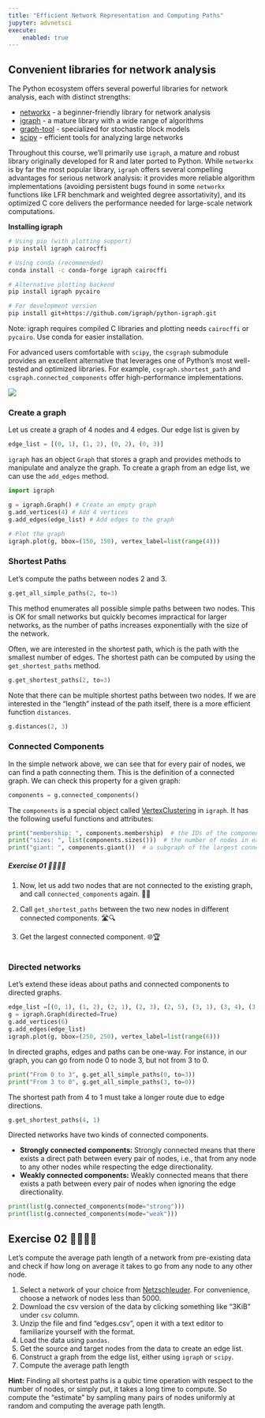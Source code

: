 ```yaml
---
title: "Efficient Network Representation and Computing Paths"
jupyter: advnetsci
execute:
    enabled: true
---
```


## Convenient libraries for network analysis

The Python ecosystem offers several powerful libraries for network analysis, each with distinct strengths:

- [networkx](https://networkx.org/) - a beginner-friendly library for network analysis
- [igraph](https://igraph.org/python/) - a mature library with a wide range of algorithms
- [graph-tool](https://graph-tool.skewed.de/) - specialized for stochastic block models
- [scipy](https://scipy.org/) - efficient tools for analyzing large networks

Throughout this course, we'll primarily use `igraph`, a mature and robust library originally developed for R and later ported to Python. While `networkx` is by far the most popular library, `igraph` offers several compelling advantages for serious network analysis: it provides more reliable algorithm implementations (avoiding persistent bugs found in some `networkx` functions like LFR benchmark and weighted degree assortativity), and its optimized C core delivers the performance needed for large-scale network computations.

::: {.column-margin}
**Installing igraph**

```bash
# Using pip (with plotting support)
pip install igraph cairocffi

# Using conda (recommended)
conda install -c conda-forge igraph cairocffi

# Alternative plotting backend
pip install igraph pycairo

# For development version
pip install git+https://github.com/igraph/python-igraph.git
```

Note: igraph requires compiled C libraries and plotting needs `cairocffi` or `pycairo`. Use conda for easier installation.
:::

For advanced users comfortable with `scipy`, the `csgraph` submodule provides an excellent alternative that leverages one of Python's most well-tested and optimized libraries. For example, `csgraph.shortest_path` and `csgraph.connected_components` offer high-performance implementations.

![](../figs/scipy.jpg)


### Create a graph

Let us create a graph of 4 nodes and 4 edges. Our edge list is given by

```python
edge_list = [(0, 1), (1, 2), (0, 2), (0, 3)]
```

`igraph` has an object `Graph` that stores a graph and provides methods to manipulate and analyze the graph. To create a graph from an edge list, we can use the `add_edges` method.

```python
import igraph

g = igraph.Graph() # Create an empty graph
g.add_vertices(4) # Add 4 vertices
g.add_edges(edge_list) # Add edges to the graph

# Plot the graph
igraph.plot(g, bbox=(150, 150), vertex_label=list(range(4)))
```

### Shortest Paths

Let's compute the paths between nodes 2 and 3.

```python
g.get_all_simple_paths(2, to=3)
```

This method enumerates all possible simple paths between two nodes. This is OK for small networks but quickly becomes impractical for larger networks, as the number of paths increases exponentially with the size of the network.

Often, we are interested in the shortest path, which is the path with the smallest number of edges. The shortest path can be computed by using the `get_shortest_paths` method.

```python
g.get_shortest_paths(2, to=3)
```

Note that there can be multiple shortest paths between two nodes. If we are interested in the "length" instead of the path itself, there is a more efficient function `distances`.

```python
g.distances(2, 3)
```

### Connected Components

In the simple network above, we can see that for every pair of nodes, we can find a path connecting them. This is the definition of a connected graph. We can check this property for a given graph:

```python
components = g.connected_components()
```

The `components` is a special object called [VertexClustering](https://python.igraph.org/en/0.11.6/api/igraph.VertexClustering.html) in `igraph`.
It has the following useful functions and attributes:

```python
print("membership: ", components.membership)  # the IDs of the component each node belongs to.
print("sizes: ", list(components.sizes()))  # the number of nodes in each component.
print("giant: ", components.giant())  # a subgraph of the largest connected component.
```

##### Exercise 01 🏋️‍♀️💪🧠

1. Now, let us add two nodes that are not connected to the existing graph, and call `connected_components` again. 🔗➕

2. Call `get_shortest_paths` between the two new nodes in different connected components. 🛣️🔍

3. Get the largest connected component. 🌐🏆

```python

```

### Directed networks
Let's extend these ideas about paths and connected components to directed graphs.

```python
edge_list =[(0, 1), (1, 2), (2, 1), (2, 3), (2, 5), (3, 1), (3, 4), (3, 5), (4, 5), (5, 3)]
g = igraph.Graph(directed=True)
g.add_vertices(6)
g.add_edges(edge_list)
igraph.plot(g, bbox=(250, 250), vertex_label=list(range(6)))
```

In directed graphs, edges and paths can be one-way. For instance, in our graph, you can go from node 0 to node 3, but not from 3 to 0.

```python
print("From 0 to 3", g.get_all_simple_paths(0, to=3))
print("From 3 to 0", g.get_all_simple_paths(3, to=0))
```

The shortest path from 4 to 1 must take a longer route due to edge directions.
```python
g.get_shortest_paths(4, 1)
```

Directed networks have two kinds of connected components.

- **Strongly connected components:** Strongly connected means that there exists a direct path between every pair of nodes, i.e., that from any node to any other nodes while respecting the edge directionality.
- **Weakly connected components:** Weakly connected means that there exists a path between every pair of nodes when ignoring the edge directionality.

```python
print(list(g.connected_components(mode="strong")))
print(list(g.connected_components(mode="weak")))
```

## Exercise 02 🏋️‍♀️💪🧠

Let's compute the average path length of a network from pre-existing data and check if how long on average it takes to go from any node to any other node.

1. Select a network of your choice from [Netzschleuder](https://networks.skewed.de/). For convenience, choose a network of nodes less than 5000.
2. Download the csv version of the data by clicking something like "3KiB" under `csv` column.
3. Unzip the file and find "edges.csv", open it with a text editor to familiarize yourself with the format.
4. Load the data using `pandas`.
5. Get the source and target nodes from the data to create an edge list.
6. Construct a graph from the edge list, either using `igraph` or `scipy`.
7. Compute the average path length

**Hint:** Finding all shortest paths is a qubic time operation with respect to the number of nodes, or simply put, it takes a long time to compute. So compute the "estimate" by sampling many pairs of nodes uniformly at random and computing the average path length.